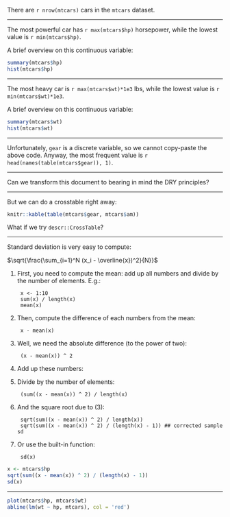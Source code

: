
There are `r nrow(mtcars)` cars in the `mtcars` dataset.

----

The most powerful car has `r max(mtcars$hp)` horsepower, while the lowest value is `r min(mtcars$hp)`.

A brief overview on this continuous variable:

```r
summary(mtcars$hp)
hist(mtcars$hp)
```

----

The most heavy car is `r max(mtcars$wt)*1e3` lbs, while the lowest value is `r min(mtcars$wt)*1e3`.

A brief overview on this continuous variable:

```r
summary(mtcars$wt)
hist(mtcars$wt)
```

----

Unfortunately, `gear` is a discrete variable, so we cannot copy-paste the above code. Anyway, the most frequent value is `r head(names(table(mtcars$gear)), 1)`.

----

Can we transform this document to bearing in mind the DRY principles?

---

But we can do a crosstable right away:

```r
knitr::kable(table(mtcars$gear, mtcars$am))
```

What if we try `descr::CrossTable`?

----

Standard deviation is very easy to compute:

$\sqrt{\frac{\sum_{i=1}^N (x_i - \overline{x})^2}{N}}$

1. First, you need to compute the mean: add up all numbers and divide by the number of elements. E.g.:

        x <- 1:10
        sum(x) / length(x)
        mean(x)

2. Then, compute the difference of each numbers from the mean:

        x - mean(x)

3. Well, we need the absolute difference (to the power of two):

        (x - mean(x)) ^ 2

4. Add up these numbers:

        

4. Divide by the number of elements:

        (sum((x - mean(x)) ^ 2) / length(x)

5. And the square root due to (3):

        sqrt(sum((x - mean(x)) ^ 2) / length(x))
        sqrt(sum((x - mean(x)) ^ 2) / (length(x) - 1)) ## corrected sample sd
		
6. Or use the built-in function:

        sd(x)

```r
x <- mtcars$hp
sqrt(sum((x - mean(x)) ^ 2) / (length(x) - 1))
sd(x)
```

----

```r
plot(mtcars$hp, mtcars$wt)
abline(lm(wt ~ hp, mtcars), col = 'red')
```

